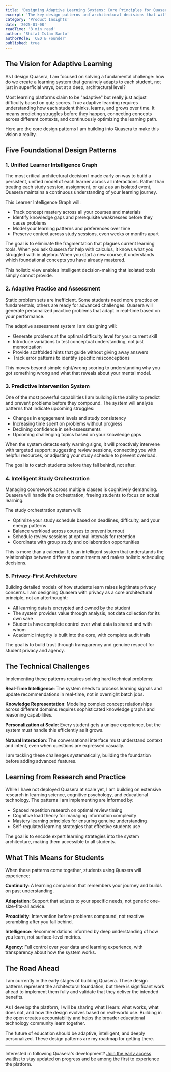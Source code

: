 ```yaml
---
title: 'Designing Adaptive Learning Systems: Core Principles for Quasera'
excerpt: 'The key design patterns and architectural decisions that will enable Quasera to deliver truly personalized, adaptive learning experiences at scale.'
category: 'Product Insights'
date: '2025-01-08'
readTime: '8 min read'
author: 'Shifat Islam Santo'
authorRole: 'CEO & Founder'
published: true
---
```


## The Vision for Adaptive Learning

As I design Quasera, I am focused on solving a fundamental challenge: how do we create a learning system that genuinely adapts to each student, not just in superficial ways, but at a deep, architectural level?

Most learning platforms claim to be "adaptive" but really just adjust difficulty based on quiz scores. True adaptive learning requires understanding how each student thinks, learns, and grows over time. It means predicting struggles before they happen, connecting concepts across different contexts, and continuously optimizing the learning path.

Here are the core design patterns I am building into Quasera to make this vision a reality.

## Five Foundational Design Patterns

### 1. Unified Learner Intelligence Graph

The most critical architectural decision I made early on was to build a persistent, unified model of each learner across all interactions. Rather than treating each study session, assignment, or quiz as an isolated event, Quasera maintains a continuous understanding of your learning journey.

This Learner Intelligence Graph will:
- Track concept mastery across all your courses and materials
- Identify knowledge gaps and prerequisite weaknesses before they cause problems
- Model your learning patterns and preferences over time
- Preserve context across study sessions, even weeks or months apart

The goal is to eliminate the fragmentation that plagues current learning tools. When you ask Quasera for help with calculus, it knows what you struggled with in algebra. When you start a new course, it understands which foundational concepts you have already mastered.

This holistic view enables intelligent decision-making that isolated tools simply cannot provide.

### 2. Adaptive Practice and Assessment

Static problem sets are inefficient. Some students need more practice on fundamentals, others are ready for advanced challenges. Quasera will generate personalized practice problems that adapt in real-time based on your performance.

The adaptive assessment system I am designing will:
- Generate problems at the optimal difficulty level for your current skill
- Introduce variations to test conceptual understanding, not just memorization
- Provide scaffolded hints that guide without giving away answers
- Track error patterns to identify specific misconceptions

This moves beyond simple right/wrong scoring to understanding why you got something wrong and what that reveals about your mental model.

### 3. Predictive Intervention System

One of the most powerful capabilities I am building is the ability to predict and prevent problems before they compound. The system will analyze patterns that indicate upcoming struggles:

- Changes in engagement levels and study consistency
- Increasing time spent on problems without progress
- Declining confidence in self-assessments
- Upcoming challenging topics based on your knowledge gaps

When the system detects early warning signs, it will proactively intervene with targeted support: suggesting review sessions, connecting you with helpful resources, or adjusting your study schedule to prevent overload.

The goal is to catch students before they fall behind, not after.

### 4. Intelligent Study Orchestration

Managing coursework across multiple classes is cognitively demanding. Quasera will handle the orchestration, freeing students to focus on actual learning.

The study orchestration system will:
- Optimize your study schedule based on deadlines, difficulty, and your energy patterns
- Balance workload across courses to prevent burnout
- Schedule review sessions at optimal intervals for retention
- Coordinate with group study and collaboration opportunities

This is more than a calendar. It is an intelligent system that understands the relationships between different commitments and makes holistic scheduling decisions.

### 5. Privacy-First Architecture

Building detailed models of how students learn raises legitimate privacy concerns. I am designing Quasera with privacy as a core architectural principle, not an afterthought:

- All learning data is encrypted and owned by the student
- The system provides value through analysis, not data collection for its own sake
- Students have complete control over what data is shared and with whom
- Academic integrity is built into the core, with complete audit trails

The goal is to build trust through transparency and genuine respect for student privacy and agency.

## The Technical Challenges

Implementing these patterns requires solving hard technical problems:

**Real-Time Intelligence**: The system needs to process learning signals and update recommendations in real-time, not in overnight batch jobs.

**Knowledge Representation**: Modeling complex concept relationships across different domains requires sophisticated knowledge graphs and reasoning capabilities.

**Personalization at Scale**: Every student gets a unique experience, but the system must handle this efficiently as it grows.

**Natural Interaction**: The conversational interface must understand context and intent, even when questions are expressed casually.

I am tackling these challenges systematically, building the foundation before adding advanced features.

## Learning from Research and Practice

While I have not deployed Quasera at scale yet, I am building on extensive research in learning science, cognitive psychology, and educational technology. The patterns I am implementing are informed by:

- Spaced repetition research on optimal review timing
- Cognitive load theory for managing information complexity
- Mastery learning principles for ensuring genuine understanding
- Self-regulated learning strategies that effective students use

The goal is to encode expert learning strategies into the system architecture, making them accessible to all students.

## What This Means for Students

When these patterns come together, students using Quasera will experience:

**Continuity**: A learning companion that remembers your journey and builds on past understanding.

**Adaptation**: Support that adjusts to your specific needs, not generic one-size-fits-all advice.

**Proactivity**: Intervention before problems compound, not reactive scrambling after you fall behind.

**Intelligence**: Recommendations informed by deep understanding of how you learn, not surface-level metrics.

**Agency**: Full control over your data and learning experience, with transparency about how the system works.

## The Road Ahead

I am currently in the early stages of building Quasera. These design patterns represent the architectural foundation, but there is significant work ahead to implement them fully and validate that they deliver the intended benefits.

As I develop the platform, I will be sharing what I learn: what works, what does not, and how the design evolves based on real-world use. Building in the open creates accountability and helps the broader educational technology community learn together.

The future of education should be adaptive, intelligent, and deeply personalized. These design patterns are my roadmap for getting there.

---

Interested in following Quasera's development? [Join the early access waitlist](/pricing) to stay updated on progress and be among the first to experience the platform.
